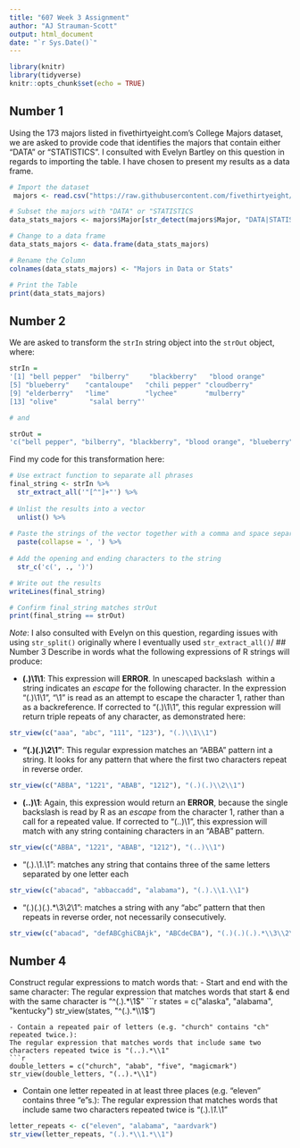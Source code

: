 ```yaml
---
title: "607 Week 3 Assignment"
author: "AJ Strauman-Scott"
output: html_document
date: "`r Sys.Date()`"
---
```


```r
library(knitr)
library(tidyverse)
knitr::opts_chunk$set(echo = TRUE)
```

## Number 1
Using the 173 majors listed in fivethirtyeight.com’s College Majors dataset, we are asked to provide code that identifies the majors that contain either "DATA" or "STATISTICS". I consulted with Evelyn Bartley on this question in regards to importing the table. I have chosen to present my results as a data frame.

```r
# Import the dataset
 majors <- read.csv("https://raw.githubusercontent.com/fivethirtyeight/data/master/college-majors/majors-list.csv", header = TRUE, sep = ",")

# Subset the majors with "DATA" or "STATISTICS
data_stats_majors <- majors$Major[str_detect(majors$Major, "DATA|STATISTICS")]

# Change to a data frame
data_stats_majors <- data.frame(data_stats_majors)

# Rename the Column
colnames(data_stats_majors) <- "Majors in Data or Stats"

# Print the Table
print(data_stats_majors)
```

## Number 2
We are asked to transform the `strIn` string object into the `strOut` object, where:
```r
strIn =
'[1] "bell pepper"  "bilberry"     "blackberry"   "blood orange"
[5] "blueberry"    "cantaloupe"   "chili pepper" "cloudberry"  
[9] "elderberry"   "lime"         "lychee"       "mulberry"    
[13] "olive"        "salal berry"'

# and 

strOut =
'c("bell pepper", "bilberry", "blackberry", "blood orange", "blueberry", "cantaloupe", "chili pepper", "cloudberry", "elderberry", "lime", "lychee", "mulberry", "olive", "salal berry")'
```

Find my code for this transformation here:
```r
# Use extract function to separate all phrases
final_string <- strIn %>%
  str_extract_all('"[^"]+"') %>%
  
# Unlist the results into a vector
  unlist() %>% 
  
# Paste the strings of the vector together with a comma and space separating all entries
  paste(collapse = ', ') %>%
  
# Add the opening and ending characters to the string
  str_c('c(', ., ')')

# Write out the results
writeLines(final_string)

# Confirm final_string matches strOut
print(final_string == strOut)
```
*Note*: I also consulted with Evelyn on this question, regarding issues with using `str_split()` originally where I eventually used `str_extract_all()`/
## Number 3
Describe in words what the following expressions of R strings will produce:

- **(.)\1\1**: 
  This expression will **ERROR**. In unescaped backslash \ within a string indicates an *escape* for the following character. In the expression "(.)\1\1", "\1" is read as an attempt to escape the character 1, rather than as a backreference. If corrected to "(.)\\1\\1", this regular expression will return triple repeats of any character, as demonstrated here:
```r
str_view(c("aaa", "abc", "111", "123"), "(.)\\1\\1")
```
- **"(.)(.)\\2\\1"**: This regular expression matches an "ABBA" pattern int a string. It looks for any pattern that where the first two characters repeat in reverse order.
```r
str_view(c("ABBA", "1221", "ABAB", "1212"), "(.)(.)\\2\\1")
```
- **(..)\1**: Again, this expression would return an **ERROR**, because the single backslash is read by R as an *escape* from the character 1, rather than a call for a repeated value. If corrected to "(..)\\1", this expression will match with any string containing characters in an "ABAB" pattern. 
```r
str_view(c("ABBA", "1221", "ABAB", "1212"), "(..)\\1")
```
- "(.).\\1.\\1": matches any string that contains three of the same letters separated by one letter each
```r
str_view(c("abacad", "abbaccadd", "alabama"), "(.).\\1.\\1")
```
- "(.)(.)(.).*\\3\\2\\1": matches a string with any "abc" pattern that then repeats in reverse order, not necessarily consecutively.
```r
str_view(c("abacad", "defABCghiCBAjk", "ABCdeCBA"), "(.)(.)(.).*\\3\\2\\1")
```

## Number 4
Construct regular expressions to match words that:
- Start and end with the same character: 
  The regular expression that matches words that start & end with the same character is "^(.).*\\1$"
```r
states = c("alaska", "alabama", "kentucky")
str_view(states, "^(.).*\\1$")
```
- Contain a repeated pair of letters (e.g. "church" contains "ch" repeated twice.):
The regular expression that matches words that include same two characters repeated twice is "(..).*\\1"
```r
double_letters = c("church", "abab", "five", "magicmark")
str_view(double_letters, "(..).*\\1")
```
- Contain one letter repeated in at least three places (e.g. "eleven" contains three "e"s.):
The regular expression that matches words that include same two characters repeated twice is "(.).*\\1.*\\1"
```r
letter_repeats <- c("eleven", "alabama", "aardvark")
str_view(letter_repeats, "(.).*\\1.*\\1")
```